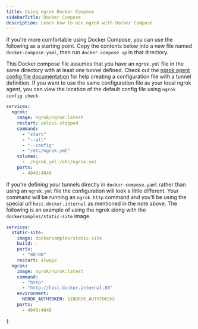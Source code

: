 ```yaml
---
title: Using ngrok Docker Compose
sidebarTitle: Docker Compose
description: Learn how to use ngrok with Docker Compose.
---
```


If you're more comfortable using Docker Compose, you can use the following as a starting point. Copy the contents below into a new file named `docker-compose.yaml`, then run `docker compose up` in that directory.

This Docker compose file assumes that you have an `ngrok.yml` file in the same directory with at least one tunnel defined. Check out the [ngrok agent config file documentation](/agent/config/) for help creating a configuration file with a tunnel definition. If you want to use the same configuration file as your local ngrok agent, you can view the location of the default config file using `ngrok config check`.

```yaml
services:
  ngrok:
    image: ngrok/ngrok:latest
    restart: unless-stopped
    command:
      - "start"
      - "--all"
      - "--config"
      - "/etc/ngrok.yml"
    volumes:
      - ./ngrok.yml:/etc/ngrok.yml
    ports:
      - 4040:4040
```

If you're defining your tunnels directly in `docker-compose.yaml` rather than using an `ngrok.yml` file the configuration will look a little different. Your command will be running an `ngrok http` command and you'll be using the special url `host.docker.internal` as mentioned in the note above. The following is an example of using the ngrok along with the `dockersamples/static-site` image.

```yaml
services:
  static-site:
    image: dockersamples/static-site
    build: .
    ports:
      - "80:80"
    restart: always
  ngrok:
    image: ngrok/ngrok:latest
    command:
      - "http"
      - "http://host.docker.internal:80"
    environment:
      NGROK_AUTHTOKEN: ${NGROK_AUTHTOKEN}
    ports:
      - 4040:4040
```

1
